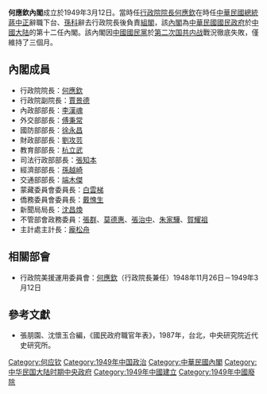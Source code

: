 {{Infobox government cabinet
|cabinet_name =何應欽內閣
|cabinet_number = 
|jurisdiction = 中華民國
| flag                    = Flag of the Republic of China.svg
| flag_border             = true
|incumbent = 
|image = 何應欽(擷取).jpg
|date_formed = {{Start date|1949|3|12|df=y}}
|date_dissolved = {{End date|1949|6|6|df=y}}
|government_head = [[何應欽|何應欽]]
|government_head_history =
|deputy_government_head = [[賈景德|賈景德]]
|state_head = [[李宗仁|李宗仁]]（代理）
|current_number = 
|former_members_number =
|total_number = 
|political_party = {{KMT}}
|legislature_status = [[多數派政府|多數派政府]]
|election = [[1948年中華民國立法委員選舉|1948年中華民國立法委員選舉]]
|last_election =
|legislature_term = 
|budget = 
|opposition_cabinet = 
|opposition_party = 
|opposition_leader = 
|incoming_formation =
|outgoing_formation =
|previous = [[第二次孫科內閣|第二次孫科內閣]]
|successor = [[閻錫山內閣|閻錫山內閣]]
}}
'''何應欽內閣'''成立於1949年3月12日。當時任[[行政院院長|行政院院長]][[何應欽|何應欽]]在時任[[中華民國總統|中華民國總統]][[蔣中正|蔣中正]]辭職下台、[[孫科|孫科]]辭去行政院長後負責[[組閣|組閣]]，該[[內閣|內閣]]為[[中華民國|中華民國]][[國民政府|國民政府]]於[[中國大陆|中國大陆]]的第十二任內閣。該內閣因[[中國國民黨|中國國民黨]]於[[第二次国共内战|第二次国共内战]]戰況徹底失敗，僅維持了三個月。

==內閣成員==
*行政院院長：[[何應欽|何應欽]]{{KMT}}
*行政院副院長：[[賈景德|賈景德]]{{KMT}}
*內政部部長：[[李漢魂|李漢魂]]{{KMT}}
*外交部部長：[[傅秉常|傅秉常]]{{KMT}}
*國防部部長：[[徐永昌|徐永昌]]{{KMT}}
*財政部部長：[[劉攻芸|劉攻芸]]{{KMT}}
*教育部部長：[[杭立武|杭立武]]{{KMT}}
*司法行政部部長：[[張知本|張知本]]{{KMT}}
*經濟部部長：[[孫越崎|孫越崎]]{{KMT}}
*交通部部長：[[端木傑|端木傑]]{{KMT}}
*蒙藏委員會委員長：[[白雲梯|白雲梯]]{{KMT}}
*僑務委員會委員長：[[戴愧生|戴愧生]]
*新聞局局長：[[沈昌煥|沈昌煥]]{{KMT}}
*不管部會政務委員：[[張群|張群]]{{KMT}}、[[莫德惠|莫德惠]]、[[張治中|張治中]]{{KMT}}、[[朱家驊|朱家驊]]{{KMT}}、[[賀耀祖|賀耀祖]]{{KMT}}
*主計處主計長：[[龐松舟|龐松舟]]

==相關部會==
*行政院美援運用委員會：[[何應欽|何應欽]]（行政院長兼任）1948年11月26日－1949年3月12日

==參考文獻==
*張朋園、沈懷玉合編，《國民政府職官年表》，1987年，台北，中央研究院近代史研究所。

{{中華民國行憲後內閣|第二次孫科內閣|何應欽內閣|1949年3月12日—1949年6月6日|閻錫山內閣}}

[[Category:何应钦|Category:何应钦]]
[[Category:1949年中国政治|Category:1949年中国政治]]
[[Category:中華民國內閣|Category:中華民國內閣]]
[[Category:中华民国大陆时期中央政府|Category:中华民国大陆时期中央政府]]
[[Category:1949年中國建立|Category:1949年中國建立]]
[[Category:1949年中國廢除|Category:1949年中國廢除]]